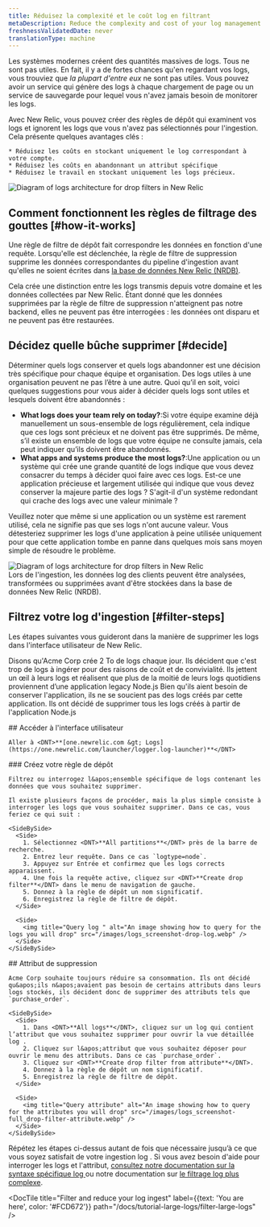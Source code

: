 ```yaml
---
title: Réduisez la complexité et le coût log en filtrant
metaDescription: Reduce the complexity and cost of your log management by filtering your logs with drop rules
freshnessValidatedDate: never
translationType: machine
---
```


Les systèmes modernes créent des quantités massives de logs. Tous ne sont pas utiles. En fait, il y a de fortes chances qu&apos;en regardant vos logs, vous trouviez que *la plupart d&apos;entre eux* ne sont pas utiles. Vous pouvez avoir un service qui génère des logs à chaque chargement de page ou un service de sauvegarde pour lequel vous n&apos;avez jamais besoin de monitorer les logs.

<SideBySide>
  <Side>
    Avec New Relic, vous pouvez créer des règles de dépôt qui examinent vos logs et ignorent les logs que vous n&apos;avez pas sélectionnés pour l&apos;ingestion. Cela présente quelques avantages clés :

    * Réduisez les coûts en stockant uniquement le log correspondant à votre compte.
    * Réduisez les coûts en abandonnant un attribut spécifique
    * Réduisez le travail en stockant uniquement les logs précieux.
  </Side>

  <Side>
    <img title="Logs architecture for drop filters in New Relic" alt="Diagram of logs architecture for drop filters in New Relic" src="/images/logs_screenshot-full_intro.webp" />
  </Side>
</SideBySide>

## Comment fonctionnent les règles de filtrage des gouttes [#how-it-works]

Une règle de filtre de dépôt fait correspondre les données en fonction d&apos;une requête. Lorsqu&apos;elle est déclenchée, la règle de filtre de suppression supprime les données correspondantes du pipeline d&apos;ingestion avant qu&apos;elles ne soient écrites dans [la base de données New Relic (NRDB)](/docs/data-apis/get-started/nrdb-horsepower-under-hood/).

Cela crée une distinction entre les logs transmis depuis votre domaine et les données collectées par New Relic. Étant donné que les données supprimées par la règle de filtre de suppression n&apos;atteignent pas notre backend, elles ne peuvent pas être interrogées : les données ont disparu et ne peuvent pas être restaurées.

## Décidez quelle bûche supprimer [#decide]

Déterminer quels logs conserver et quels logs abandonner est une décision très spécifique pour chaque équipe et organisation. Des logs utiles à une organisation peuvent ne pas l’être à une autre. Quoi qu’il en soit, voici quelques suggestions pour vous aider à décider quels logs sont utiles et lesquels doivent être abandonnés :

* <DNT>**What logs does your team rely on today?**</DNT>:Si votre équipe examine déjà manuellement un sous-ensemble de logs régulièrement, cela indique que ces logs sont précieux et ne doivent pas être supprimés. De même, s’il existe un ensemble de logs que votre équipe ne consulte jamais, cela peut indiquer qu’ils doivent être abandonnés.
* <DNT>**What apps and systems produce the most logs?**</DNT>:Une application ou un système qui crée une grande quantité de logs indique que vous devez consacrer du temps à décider quoi faire avec ces logs. Est-ce une application précieuse et largement utilisée qui indique que vous devez conserver la majeure partie des logs ? S&apos;agit-il d&apos;un système redondant qui crache des logs avec une valeur minimale ?

Veuillez noter que même si une application ou un système est rarement utilisé, cela ne signifie pas que ses logs n&apos;ont aucune valeur. Vous détesteriez supprimer les logs d&apos;une application à peine utilisée uniquement pour que cette application tombe en panne dans quelques mois sans moyen simple de résoudre le problème.

<img title="Logs architecture for drop filters in New Relic" alt="Diagram of logs architecture for drop filters in New Relic" src="/images/logs_diagram_ingest-pipeline.webp" />

<figcaption>
  Lors de l&apos;ingestion, les données log des clients peuvent être analysées, transformées ou supprimées avant d&apos;être stockées dans la base de données New Relic (NRDB).
</figcaption>

## Filtrez votre log d&apos;ingestion [#filter-steps]

Les étapes suivantes vous guideront dans la manière de supprimer les logs dans l&apos;interface utilisateur de New Relic.

Disons qu&apos;Acme Corp crée 2 To de logs chaque jour. Ils décident que c&apos;est trop de logs à ingérer pour des raisons de coût et de convivialité. Ils jettent un œil à leurs logs et réalisent que plus de la moitié de leurs logs quotidiens proviennent d’une application legacy Node.js Bien qu&apos;ils aient besoin de conserver l&apos;application, ils ne se soucient pas des logs créés par cette application. Ils ont décidé de supprimer tous les logs créés à partir de l&apos;application Node.js

<Steps>
  <Step>
    ## Accéder à l&apos;interface utilisateur

    Aller à <DNT>**[one.newrelic.com &gt; Logs](https://one.newrelic.com/launcher/logger.log-launcher)**</DNT>
  </Step>

  <Step>
    ### Créez votre règle de dépôt

    Filtrez ou interrogez l&apos;ensemble spécifique de logs contenant les données que vous souhaitez supprimer.

    Il existe plusieurs façons de procéder, mais la plus simple consiste à interroger les logs que vous souhaitez supprimer. Dans ce cas, vous feriez ce qui suit :

    <SideBySide>
      <Side>
        1. Sélectionnez <DNT>**All partitions**</DNT> près de la barre de recherche.
        2. Entrez leur requête. Dans ce cas `logtype=node`.
        3. Appuyez sur Entrée et confirmez que les logs corrects apparaissent.
        4. Une fois la requête active, cliquez sur <DNT>**Create drop filter**</DNT> dans le menu de navigation de gauche.
        5. Donnez à la règle de dépôt un nom significatif.
        6. Enregistrez la règle de filtre de dépôt.
      </Side>

      <Side>
        <img title="Query log " alt="An image showing how to query for the logs you will drop" src="/images/logs_screenshot-drop-log.webp" />
      </Side>
    </SideBySide>
  </Step>

  <Step>
    ## Attribut de suppression

    Acme Corp souhaite toujours réduire sa consommation. Ils ont décidé qu&apos;ils n&apos;avaient pas besoin de certains attributs dans leurs logs stockés, ils décident donc de supprimer des attributs tels que `purchase_order`.

    <SideBySide>
      <Side>
        1. Dans <DNT>**All logs**</DNT>, cliquez sur un log qui contient l’attribut que vous souhaitez supprimer pour ouvrir la vue détaillée log .
        2. Cliquez sur l&apos;attribut que vous souhaitez déposer pour ouvrir le menu des attributs. Dans ce cas `purchase_order`.
        3. Cliquez sur <DNT>**Create drop filter from attribute**</DNT>.
        4. Donnez à la règle de dépôt un nom significatif.
        5. Enregistrez la règle de filtre de dépôt.
      </Side>

      <Side>
        <img title="Query attribute" alt="An image showing how to query for the attributes you will drop" src="/images/logs_screenshot-full_drop-filter-attribute.webp" />
      </Side>
    </SideBySide>
  </Step>
</Steps>

Répétez les étapes ci-dessus autant de fois que nécessaire jusqu’à ce que vous soyez satisfait de votre ingestion log . Si vous avez besoin d&apos;aide pour interroger les logs et l&apos;attribut, [consultez notre documentation sur la syntaxe spécifique log ](/docs/logs/ui-data/query-syntax-logs/)ou notre documentation sur [le filtrage log plus complexe](/docs/logs/ui-data/drop-data-drop-filter-rules/).

<DocTiles numbered>
  <DocTile title="Get started" path="/docs/tutorial-large-logs/get-started-managing-large-logs" />

  <DocTile title="Filter and reduce your log ingest" label={{text: 'You are here', color: '#FCD672'}} path="/docs/tutorial-large-logs/filter-large-logs" />

  <DocTile title="Organize your logs" path="/docs/tutorial-large-logs/organize-large-logs" />
</DocTiles>